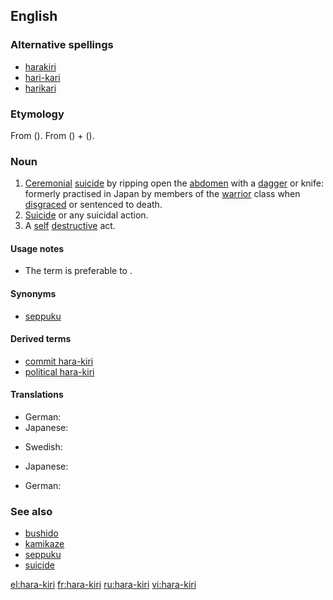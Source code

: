 {{wikipedia}}
==English==

===Alternative spellings===
*[[harakiri]]
*[[hari-kari]] {{qualifier|considered incorrect}}
*[[harikari]] {{qualifier|considered incorrect}}

===Etymology===
From {{Ja.}} {{term|腹切り|sc=Jpan|lang=ja}} ({{term|はらきり||tr=harakiri|sc=Jpan|lang=ja}}). From {{term|腹||[[belly]]|sc=Jpan|lang=ja}} ({{term|はら|tr=hara|sc=Jpan|lang=ja}}) + {{term|切る||[[cut]]|sc=Jpan|lang=ja}} ({{term|きる|tr=kiru|sc=Jpan|lang=ja}}).

===Noun===
{{en-noun|-}}

# [[ceremonial|Ceremonial]] [[suicide]] by ripping open the [[abdomen]] with a [[dagger]] or knife: formerly practised in Japan by members of the [[warrior]] class when [[disgrace]]d or sentenced to death.
# [[suicide|Suicide]] or any suicidal action.
# A [[self]] [[destructive]] act.

====Usage notes====
*The term {{term|seppuku}} is preferable to {{term|hara-kiri}}.

====Synonyms====
* {{sense|ceremonial suicide by ripping open the abdomen}} [[seppuku]]

====Derived terms====
*[[commit hara-kiri]]
*[[political hara-kiri]]

====Translations====
{{trans-top|ceremonial suicide by ripping open the abdomen}}
*German: {{t+|de|Harakiri|n}}
*Japanese: {{t-|ja|腹切り|tr=[[はらきり]], harakiri|sc=Jpan}}
{{trans-mid}}
*Swedish: {{t+|sv|harakiri}}
{{trans-bottom}}

{{trans-top|suicide}}
*Japanese: {{t-|ja|自殺|sc=Jpan}}
{{trans-mid}}
{{trans-bottom}}

{{trans-top|self-destructive act}}
*German: {{t+|de|Harakiri|n}}
{{trans-mid}}
{{trans-bottom}}

===See also===
*[[bushido]]
*[[kamikaze]]
*[[seppuku]]
*[[suicide]]

[[el:hara-kiri]]
[[fr:hara-kiri]]
[[ru:hara-kiri]]
[[vi:hara-kiri]]